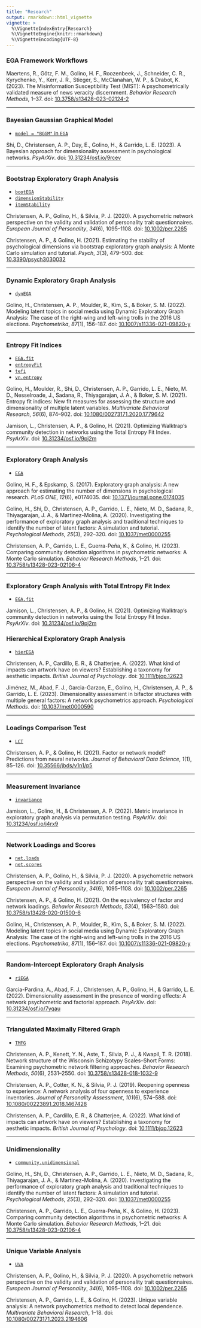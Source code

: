 ```yaml
---
title: "Research"
output: rmarkdown::html_vignette
vignette: >
  %\VignetteIndexEntry{Research}
  %\VignetteEngine{knitr::rmarkdown}
  %\VignetteEncoding{UTF-8}
---
```


### EGA Framework Workflows

Maertens, R., Götz, F. M., Golino, H. F., Roozenbeek, J., Schneider, C. R., Kyrychenko, Y., Kerr, J. R., Stieger, S., McClanahan, W. P., & Drabot, K. (2023). The Misinformation Susceptibility Test (MIST): A psychometrically validated measure of news veracity discernment. *Behavior Research Methods*, 1–37. doi: [10.3758/s13428-023-02124-2](research/Maertens et al. - 2023 - The Misinformation Susceptibility Test (MIST) A p.pdf)

***

### Bayesian Gaussian Graphical Model

+   [`model = "BGGM"` in `EGA`](reference/EGA.html)

Shi, D., Christensen, A. P., Day, E., Golino, H., & Garrido, L. E. (2023). A Bayesian approach for dimensionality assessment in psychological networks. *PsyArXiv*. doi: [10.31234/osf.io/9rcev](research/Shi et al. - 2023 - A Bayesian approach for dimensionality assessment.pdf)

***

### Bootstrap Exploratory Graph Analysis

+   [`bootEGA`](reference/bootEGA.html)
+   [`dimensionStability`](reference/dimensionStability.html)
+   [`itemStability`](reference/itemStability.html)

Christensen, A. P., Golino, H., & Silvia, P. J. (2020). A psychometric network perspective on the validity and validation of personality trait questionnaires. *European Journal of Personality*, *34*(6), 1095–1108. doi: [10.1002/per.2265](research/Christensen et al. - 2020 - A psychometric network perspective on the validity.pdf)

Christensen, A. P., & Golino, H. (2021). Estimating the stability of psychological dimensions via bootstrap exploratory graph analysis: A Monte Carlo simulation and tutorial. *Psych*, *3*(3), 479–500. doi: [10.3390/psych3030032](research/Christensen and Golino - 2021 - Estimating the stability of psychological dimensio.pdf)

***

### Dynamic Exploratory Graph Analysis

+   [`dynEGA`](reference/dynEGA.html)

Golino, H., Christensen, A. P., Moulder, R., Kim, S., & Boker, S. M. (2022). Modeling latent topics in social media using Dynamic Exploratory Graph Analysis: The case of the right-wing and left-wing trolls in the 2016 US elections. *Psychometrika*, *87*(1), 156–187. doi: [10.1007/s11336-021-09820-y](research/Golino et al. - 2022 - Modeling latent topics in social media using Dynam.pdf)

***

### Entropy Fit Indices

+   [`EGA.fit`](references/EGA.fit.html)
+   [`entropyFit`](reference/entropyFit.html)
+   [`tefi`](reference/tefi.html)
+   [`vn.entropy`](reference/vn.entropy.html)

Golino, H., Moulder, R., Shi, D., Christensen, A. P., Garrido, L. E., Nieto, M. D., Nesselroade, J., Sadana, R., Thiyagarajan, J. A., & Boker, S. M. (2021). Entropy fit indices: New fit measures for assessing the structure and dimensionality of multiple latent variables. *Multivariate Behavioral Research*, *56*(6), 874–902. doi: [10.1080/00273171.2020.1779642](research/Golino et al. - 2021 - Entropy fit indices New fit measures for assessin.pdf)

Jamison, L., Christensen, A. P., & Golino, H. (2021). Optimizing Walktrap’s community detection in networks using the Total Entropy Fit Index. *PsyArXiv*. doi: [10.31234/osf.io/9pj2m](research/Jamison et al. - 2021 - Optimizing Walktrap’s Community Detection in Netwo.pdf)

***

### Exploratory Graph Analysis

+   [`EGA`](reference/EGA.html)

Golino, H. F., & Epskamp, S. (2017). Exploratory graph analysis: A new approach for estimating the number of dimensions in psychological research. *PLoS ONE*, *12*(6), e0174035. doi: [10.1371/journal.pone.0174035](research/Golino and Epskamp - 2017 - Exploratory graph analysis A new approach for est.pdf)

Golino, H., Shi, D., Christensen, A. P., Garrido, L. E., Nieto, M. D., Sadana, R., Thiyagarajan, J. A., & Martinez-Molina, A. (2020). Investigating the performance of exploratory graph analysis and traditional techniques to identify the number of latent factors: A simulation and tutorial. *Psychological Methods*, *25*(3), 292–320. doi: [10.1037/met0000255](research/Golino et al. - 2020 - Investigating the performance of exploratory graph.pdf)

Christensen, A. P., Garrido, L. E., Guerra-Peña, K., & Golino, H. (2023). Comparing community detection algorithms in psychometric networks: A Monte Carlo simulation. *Behavior Research Methods*, 1–21. doi: [10.3758/s13428-023-02106-4](research/Christensen et al. - 2023 - Comparing community detection algorithms in psycho.pdf)

***

### Exploratory Graph Analysis with Total Entropy Fit Index

+   [`EGA.fit`](references/EGA.fit.html)

Jamison, L., Christensen, A. P., & Golino, H. (2021). Optimizing Walktrap’s community detection in networks using the Total Entropy Fit Index. *PsyArXiv*. doi: [10.31234/osf.io/9pj2m](research/Jamison et al. - 2021 - Optimizing Walktrap’s Community Detection in Netwo.pdf)

### Hierarchical Exploratory Graph Analysis

+   [`hierEGA`](references/hierEGA.html)

Christensen, A. P., Cardillo, E. R., & Chatterjee, A. (2022). What kind of impacts can artwork have on viewers? Establishing a taxonomy for aesthetic impacts. *British Journal of Psychology*. doi: [10.1111/bjop.12623](research/Christensen et al. - 2022 - What kind of impacts can artwork have on viewers.pdf)

Jiménez, M., Abad, F. J., Garcia-Garzon, E., Golino, H., Christensen, A. P., & Garrido, L. E. (2023). Dimensionality assessment in bifactor structures with multiple general factors: A network psychometrics approach. *Psychological Methods*. doi: [10.1037/met0000590](research/Jiménez et al. - 2023 - Dimensionality assessment in bifactor structures w.pdf)

***

### Loadings Comparison Test

+   [`LCT`](reference/LCT.html)

Christensen, A. P., & Golino, H. (2021). Factor or network model? Predictions from neural networks. *Journal of Behavioral Data Science*, *1*(1), 85–126. doi: [10.35566/jbds/v1n1/p5](research/Christensen and Golino - 2021 - Factor or network model Predictions from neural n.pdf)

***

### Measurement Invariance

+   [`invariance`](reference/invariance.html)

Jamison, L., Golino, H., & Christensen, A. P. (2022). Metric invariance in exploratory graph analysis via permutation testing. *PsyArXiv*. doi: [10.31234/osf.io/j4rx9](research/Jamison et al. - 2022 - Metric invariance in exploratory graph analysis vi.pdf)

***

### Network Loadings and Scores

+   [`net.loads`](reference/net.loads.html)
+   [`net.scores`](reference/net.scores.html)

Christensen, A. P., Golino, H., & Silvia, P. J. (2020). A psychometric network perspective on the validity and validation of personality trait questionnaires. *European Journal of Personality*, *34*(6), 1095–1108. doi: [10.1002/per.2265](research/Christensen et al. - 2020 - A psychometric network perspective on the validity.pdf)

Christensen, A. P., & Golino, H. (2021). On the equivalency of factor and network loadings. *Behavior Research Methods*, *53*(4), 1563–1580. doi: [10.3758/s13428-020-01500-6](research/Christensen and Golino - 2021 - On the equivalency of factor and network loadings.pdf)

Golino, H., Christensen, A. P., Moulder, R., Kim, S., & Boker, S. M. (2022). Modeling latent topics in social media using Dynamic Exploratory Graph Analysis: The case of the right-wing and left-wing trolls in the 2016 US elections. *Psychometrika*, *87*(1), 156–187. doi: [10.1007/s11336-021-09820-y](research/Golino et al. - 2022 - Modeling latent topics in social media using Dynam.pdf)

***

### Random-Intercept Exploratory Graph Analysis

+   [`riEGA`](reference/riEGA.html)

Garcia-Pardina, A., Abad, F. J., Christensen, A. P., Golino, H., & Garrido, L. E. (2022). Dimensionality assessment in the presence of wording effects: A network psychometric and factorial approach. *PsyArXiv*. doi: [10.31234/osf.io/7yqau](research/Garcia-Pardina et al. - 2022 - Dimensionality assessment in the presence of wordi.pdf)

***

### Triangulated Maximally Filtered Graph

+   [`TMFG`](reference/TMFG.html)

Christensen, A. P., Kenett, Y. N., Aste, T., Silvia, P. J., & Kwapil, T. R. (2018). Network structure of the Wisconsin Schizotypy Scales–Short Forms: Examining psychometric network filtering approaches. *Behavior Research Methods*, *50*(6), 2531–2550. doi: [10.3758/s13428-018-1032-9](research/Christensen et al. - 2018 - Network structure of the Wisconsin Schizotypy Scal.pdf)

Christensen, A. P., Cotter, K. N., & Silvia, P. J. (2019). Reopening openness to experience: A network analysis of four openness to experience inventories. *Journal of Personality Assessment*, *101*(6), 574–588. doi: [10.1080/00223891.2018.1467428](research/Christensen et al. - 2019 - Reopening openness to experience A network analys.pdf)

Christensen, A. P., Cardillo, E. R., & Chatterjee, A. (2022). What kind of impacts can artwork have on viewers? Establishing a taxonomy for aesthetic impacts. *British Journal of Psychology*. doi: [10.1111/bjop.12623](research/Christensen et al. - 2022 - What kind of impacts can artwork have on viewers.pdf)

***

### Unidimensionality

+   [`community.unidimensional`](reference/community.unidimensional.html)

Golino, H., Shi, D., Christensen, A. P., Garrido, L. E., Nieto, M. D., Sadana, R., Thiyagarajan, J. A., & Martinez-Molina, A. (2020). Investigating the performance of exploratory graph analysis and traditional techniques to identify the number of latent factors: A simulation and tutorial. *Psychological Methods*, *25*(3), 292–320. doi: [10.1037/met0000255](research/Golino et al. - 2020 - Investigating the performance of exploratory graph.pdf)

Christensen, A. P., Garrido, L. E., Guerra-Peña, K., & Golino, H. (2023). Comparing community detection algorithms in psychometric networks: A Monte Carlo simulation. *Behavior Research Methods*, 1–21. doi: [10.3758/s13428-023-02106-4](research/Christensen et al. - 2023 - Comparing community detection algorithms in psycho.pdf)

***

### Unique Variable Analysis

+   [`UVA`](reference/UVA.html)

Christensen, A. P., Golino, H., & Silvia, P. J. (2020). A psychometric network perspective on the validity and validation of personality trait questionnaires. *European Journal of Personality*, *34*(6), 1095–1108. doi: [10.1002/per.2265](research/Christensen et al. - 2020 - A psychometric network perspective on the validity.pdf)

Christensen, A. P., Garrido, L. E., & Golino, H. (2023). Unique variable analysis: A network psychometrics method to detect local dependence. *Multivariate Behavioral Research*, 1–18. doi: [10.1080/00273171.2023.2194606](research/Christensen et al. - 2023 - Unique variable analysis A network psychometrics.pdf)